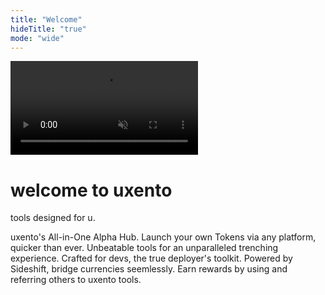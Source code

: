 ```yaml
---
title: "Welcome"
hideTitle: "true"
mode: "wide"
---
```


<div className="welcome-page splash">
<div className="splash-video">
<video className="splash-video-el" src="/videos/splash.mp4" autoPlay muted loop playsInline controls={false} preload="metadata" />

</div>

<h1 className="splash-title">
welcome to uxento</h1>

 <p className="splash-subtitle">
tools designed for u.</p>

</div>

<Columns cols={2}>
  <Card title="Uxento Vision" icon="wave-pulse" href="/uxento-vision">
    uxento's All-in-One Alpha Hub.
  </Card>
  <Card title="uDev" icon="coin" href="/udev">
    Launch your own Tokens via any platform, quicker than ever.
  </Card>
  <Card title="uxtension" icon="wrench" href="/uxtension">
    Unbeatable tools for an unparalleled trenching experience.
  </Card>
  <Card title="uLaunch" icon="terminal" href="/ulaunch">
    Crafted for devs, the true deployer's toolkit.
  </Card>
  <Card title="Bridge" icon="arrow-right-arrow-left" href="/bridge">
    Powered by Sideshift, bridge currencies seemlessly.
  </Card>
  <Card title="Referrals" icon="users" href="/referrals">
    Earn rewards by using and referring others to uxento tools.
  </Card>
</Columns>